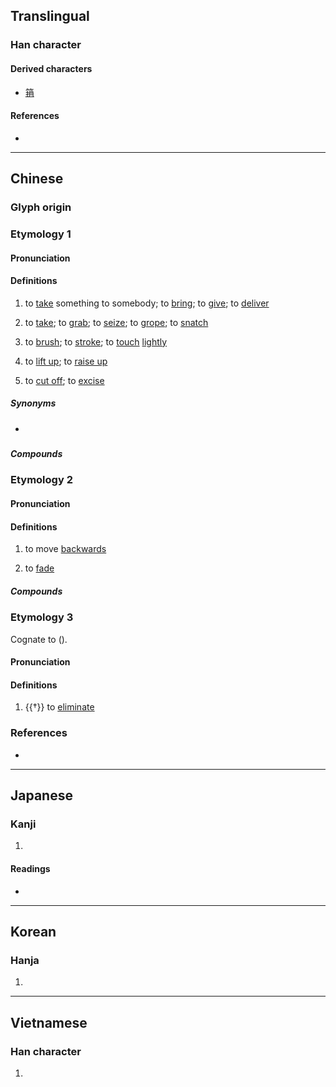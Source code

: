 {{character info}}
==Translingual==

===Han character===
{{Han char|rn=64|rad=手|as=07|sn=10|four=59027|canj=QFB|ids=⿰扌肖}}

====Derived characters====
* [[䈰]]

====References====
* {{Han ref|kx=0433.250|dkj=12148|dj=0783.050|hdz=31881.040|uh=634E|ud=25422|bh=AEB4|bd=44724}}

----

==Chinese==
{{zh-forms}}

===Glyph origin===
{{Han etym}}

===Etymology 1===

====Pronunciation====
{{zh-pron
|m=shāo
|m-s=
|c=saau1
|c-t=sau1
|g=
|h=pfs=sêu;gd=sau1
|j=sau1
|mb=sáu
|md=să/său
|md_note=să - vernacular; său - literary
|mn=ml,tw,sg:sa/sau
|mn_note=sa - vernacular; sau - literary
|mn-t=siou1/siao1/sao1
|w=1sau
|x=
|mc=2
|oc=n,1
|cat=v
}}

====Definitions====
{{zh-hanzi}}

# to [[take]] something to somebody; to [[bring]]; to [[give]]; to [[deliver]]
# {{lb|zh|Min Dong|Hokkien}} to [[take]]; to [[grab]]; to [[seize]]; to [[grope]]; to [[snatch]]
# {{lb|zh|literary}} to [[brush]]; to [[stroke]]; to [[touch]] [[lightly]]
# {{lb|zh|literary}} to [[lift up]]; to [[raise up]]
# {{lb|zh|literary}} to [[cut off]]; to [[excise]]

=====Synonyms=====
* {{s|to cut off}} {{zh-l|割除}}

=====Compounds=====
{{zh-der|捎帶|捎腳|捎話}}

===Etymology 2===

====Pronunciation====
{{zh-pron
|m=shào
|j=sau3
|cat=v
}}

====Definitions====
{{zh-hanzi}}

# {{lb|zh|colloquial|chiefly of livestock, vehicles, etc.}} to move [[backwards]]
# {{lb|zh|colloquial|of colour}} to [[fade]]

=====Compounds=====
{{zh-der|捎色}}

===Etymology 3===
Cognate to {{och-l|消|to disappear}} ({{zh-ref|Schuessler, 2007}}).

====Pronunciation====
{{zh-pron
|m=xiāo
|c=siu1
|mc=1
|oc=y,2
|cat=v
}}

====Definitions====
{{zh-hanzi}}

# {{†}} to [[eliminate]]

===References===
* {{R:yue:Hanzi}}

{{zh-cat|Advanced}}

----

==Japanese==

===Kanji===
{{ja-kanji|grade=|rs=手07}}

# {{rfdef|ja|sort=手07}}

====Readings====
* {{ja-readings|on=[[そう]] (sō), [[しょう]] (shō)|kun=[[とる]] (toru)}}

----

==Korean==

===Hanja===
{{ko-hanja|hangeul=소|eumhun=|rv=so|mr=so|y=so}}

# {{rfdef|ko|sort=手07}}

----

==Vietnamese==

===Han character===
{{vi-readings|reading=sao|rs=手07}}

# {{rfdef|vi|sort=手07}}
